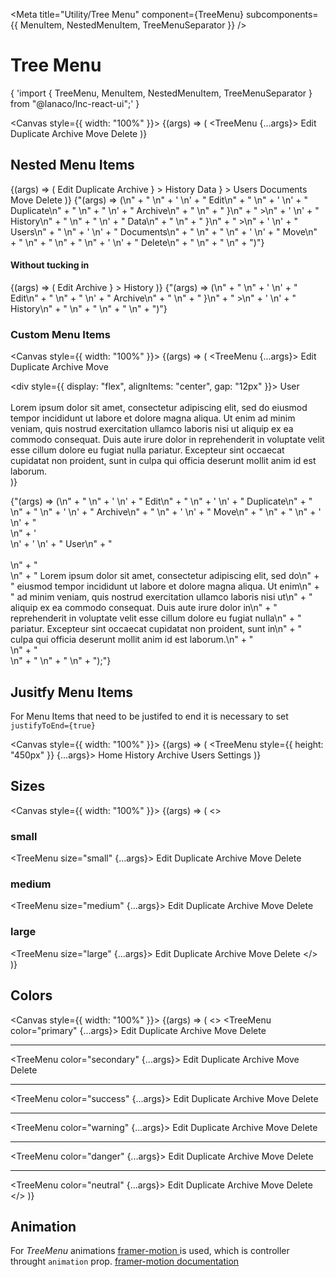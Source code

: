 
<Meta
  title="Utility/Tree Menu"
  component={TreeMenu}
  subcomponents={{ MenuItem, NestedMenuItem, TreeMenuSeparator }}
/>

# Tree Menu

<SyntaxHighlighter language="jsx" style={nord}>
  {
    'import { TreeMenu, MenuItem, NestedMenuItem, TreeMenuSeparator } from "@lanaco/lnc-react-ui";'
  }
</SyntaxHighlighter>

<Canvas style={{ width: "100%" }}>
  <Story name="Default" args={{}}>
    {(args) => (
      <TreeMenu {...args}>
        <MenuItem icon="pen" value="Edit">
          Edit
        </MenuItem>
        <MenuItem icon="clone" value="Dupl">
          Duplicate
        </MenuItem>
        <TreeMenuSeparator />
        <MenuItem icon="archive" value="Arch">
          Archive
        </MenuItem>
        <MenuItem icon="arrow-right" value="Move">
          Move
        </MenuItem>
        <TreeMenuSeparator />
        <MenuItem icon="trash" value="Del">
          Delete
        </MenuItem>
      </TreeMenu>
    )}
  </Story>
</Canvas>

<ArgsTable story="Default" />

## Nested Menu Items

<Story name="Nested Items" args={{}}>
  {(args) => (
    <TreeMenu {...args}>
      <MenuItem icon="pen" value="Edit">
        Edit
      </MenuItem>
      <MenuItem icon="clone" value="Dupl">
        Duplicate
      </MenuItem>
      <NestedMenuItem
        item={
          <MenuItem icon="archive" value="Arch">
            Archive
          </MenuItem>
        }
      >
        <MenuItem icon="clock" value="Hist">
          History
        </MenuItem>
        <NestedMenuItem
          item={
            <MenuItem icon="pen" value="Data">
              Data
            </MenuItem>
          }
        >
          <MenuItem icon="users" value="Users">
            Users
          </MenuItem>
          <MenuItem icon="file" value="Docs">
            Documents
          </MenuItem>
        </NestedMenuItem>
        <MenuItem icon="arrow-right" value="Move">
          Move
        </MenuItem>
      </NestedMenuItem>
      <TreeMenuSeparator />
      <MenuItem icon="trash" value="Del">
        Delete
      </MenuItem>
    </TreeMenu>
  )}
</Story>

<SyntaxHighlighter language="jsx" style={nord}>
  {"(args) => (\n" +
    " <TreeMenu {...args}>\n" +
    '   <MenuItem icon="pen" value="Edit">\n' +
    "     Edit\n" +
    "   </MenuItem>\n" +
    '   <MenuItem icon="clone" value="Dupl">\n' +
    "     Duplicate\n" +
    "   </MenuItem>\n" +
    "   <NestedMenuItem\n" +
    "     item={\n" +
    '       <MenuItem icon="archive" value="Arch">\n' +
    "         Archive\n" +
    "       </MenuItem>\n" +
    "      }\n" +
    "   >\n" +
    '     <MenuItem icon="clock" value="Hist">\n' +
    "       History\n" +
    "     </MenuItem>\n" +
    "     <NestedMenuItem\n" +
    "       item={\n" +
    '         <MenuItem icon="pen" value="Data">\n' +
    "           Data\n" +
    "         </MenuItem>\n" +
    "         }\n" +
    "     >\n" +
    '       <MenuItem icon="users" value="Users">\n' +
    "         Users\n" +
    "       </MenuItem>\n" +
    '       <MenuItem icon="file" value="Docs">\n' +
    "         Documents\n" +
    "       </MenuItem>\n" +
    "     </NestedMenuItem>\n" +
    '     <MenuItem icon="arrow-right" value="Move">\n' +
    "       Move\n" +
    "     </MenuItem>\n" +
    "   </NestedMenuItem>\n" +
    "   <TreeMenuSeparator />\n" +
    '   <MenuItem icon="trash" value="Del">\n' +
    "     Delete\n" +
    "   </MenuItem>\n" +
    " </TreeMenu>\n" +
    ")"}
</SyntaxHighlighter>

#### Without tucking in

<Story name="Without Tucking In" args={{}}>
  {(args) => (
    <TreeMenu {...args}>
      <MenuItem icon="pen" value="Edit">
        Edit
      </MenuItem>
      <NestedMenuItem
        tuckIn={false}
        item={
          <MenuItem icon="archive" value="Arch">
            Archive
          </MenuItem>
        }
      >
        <MenuItem icon="clock" value="Hist">
          History
        </MenuItem>
      </NestedMenuItem>
    </TreeMenu>
  )}
</Story>

<SyntaxHighlighter language="jsx" style={nord}>
  {"(args) => (\n" +
    " <TreeMenu {...args}>\n" +
    '   <MenuItem icon="pen" value="Edit">\n' +
    "     Edit\n" +
    "   </MenuItem>\n" +
    "   <NestedMenuItem\n" +
    "     tuckIn={false}\n" +
    "     item={\n" +
    '       <MenuItem icon="archive" value="Arch">\n' +
    "          Archive\n" +
    "       </MenuItem>\n" +
    "       }\n" +
    "   >\n" +
    '     <MenuItem icon="clock" value="Hist">\n' +
    "       History\n" +
    "     </MenuItem>\n" +
    "   </NestedMenuItem>\n" +
    " </TreeMenu>\n" +
    ")"}
</SyntaxHighlighter>

### Custom Menu Items

<Canvas style={{ width: "100%" }}>
  <Story name="Custom Items" args={{}}>
    {(args) => (
      <TreeMenu {...args}>
        <MenuItem icon="pen" value="Edit">
          Edit
        </MenuItem>
        <MenuItem icon="clone" value="Dupl">
          Duplicate
        </MenuItem>
        <TreeMenuSeparator />
        <MenuItem icon="archive" value="Arch">
          Archive
        </MenuItem>
        <MenuItem icon="arrow-right" value="Move">
          Move
        </MenuItem>
        <TreeMenuSeparator />
        <MenuItem value="Avat">
          <div>
            <div style={{ display: "flex", alignItems: "center", gap: "12px" }}>
              <Avatar image={logo} sizeInUnits="1.5rem" />
              User
            </div>
            <br />
            <div>
              Lorem ipsum dolor sit amet, consectetur adipiscing elit, sed do
              eiusmod tempor incididunt ut labore et dolore magna aliqua. Ut
              enim ad minim veniam, quis nostrud exercitation ullamco laboris
              nisi ut aliquip ex ea commodo consequat. Duis aute irure dolor in
              reprehenderit in voluptate velit esse cillum dolore eu fugiat
              nulla pariatur. Excepteur sint occaecat cupidatat non proident,
              sunt in culpa qui officia deserunt mollit anim id est laborum.
            </div>
          </div>
        </MenuItem>
      </TreeMenu>
    )}
  </Story>
</Canvas>

<SyntaxHighlighter language="jsx" style={nord}>
  {"(args) => (\n" +
    " <TreeMenu {...args}>\n" +
    '   <MenuItem icon="pen" value="Edit">\n' +
    "     Edit\n" +
    "   </MenuItem>\n" +
    '   <MenuItem icon="clone" value="Dupl">\n' +
    "     Duplicate\n" +
    "   </MenuItem>\n" +
    "   <TreeMenuSeparator />\n" +
    '   <MenuItem icon="archive" value="Arch">\n' +
    "     Archive\n" +
    "   </MenuItem>\n" +
    '   <MenuItem icon="arrow-right" value="Move">\n' +
    "     Move\n" +
    "   </MenuItem>\n" +
    "   <TreeMenuSeparator />\n" +
    '   <MenuItem value="Avat">\n' +
    "     <div>\n" +
    '       <div style={{ display: "flex", alignItems: "center", gap: "12px" }}>\n' +
    '         <Avatar image={logo} sizeInUnits="1.5rem" />\n' +
    "           User\n" +
    "       </div><br />\n" +
    "       <div>\n" +
    "         Lorem ipsum dolor sit amet, consectetur adipiscing elit, sed do\n" +
    "         eiusmod tempor incididunt ut labore et dolore magna aliqua. Ut enim\n" +
    "         ad minim veniam, quis nostrud exercitation ullamco laboris nisi ut\n" +
    "         aliquip ex ea commodo consequat. Duis aute irure dolor in\n" +
    "         reprehenderit in voluptate velit esse cillum dolore eu fugiat nulla\n" +
    "         pariatur. Excepteur sint occaecat cupidatat non proident, sunt in\n" +
    "         culpa qui officia deserunt mollit anim id est laborum.\n" +
    "       </div>\n" +
    "     </div>\n" +
    "   </MenuItem>\n" +
    " </TreeMenu>\n" +
    ");"}
</SyntaxHighlighter>

## Jusitfy Menu Items

For Menu Items that need to be justifed to end it is necessary to set `justifyToEnd={true}`

<Canvas style={{ width: "100%" }}>
  <Story name="Justify Menu Items" args={{}}>
    {(args) => (
      <TreeMenu style={{ height: "450px" }} {...args}>
        <MenuItem icon="home" value="Home">
          Home
        </MenuItem>
        <MenuItem icon="clock" value="Hist">
          History
        </MenuItem>
        <MenuItem icon="archive" value="Arch">
          Archive
        </MenuItem>
        <MenuItem icon="users" value="Users" justifyToEnd={true}>
          Users
        </MenuItem>
        <TreeMenuSeparator justifyToEnd={true} />
        <MenuItem icon="gears" value="Sett" justifyToEnd={true}>
          Settings
        </MenuItem>
      </TreeMenu>
    )}
  </Story>
</Canvas>

## Sizes

<Canvas style={{ width: "100%" }}>
  <Story name="Sizes" args={{}}>
    {(args) => (
      <>
        <h3>small</h3>
        <TreeMenu size="small" {...args}>
          <MenuItem value="Edit" icon="pen">
            Edit
          </MenuItem>
          <MenuItem value="Dupl" icon="clone">
            Duplicate
          </MenuItem>
          <MenuItem value="Arch" icon="archive">
            Archive
          </MenuItem>
          <MenuItem value="Move" icon="arrow-right">
            Move
          </MenuItem>
          <MenuItem value="Del" icon="trash">
            Delete
          </MenuItem>
        </TreeMenu>
        <br />
        <h3>medium</h3>
        <TreeMenu size="medium" {...args}>
          <MenuItem value="Edit" icon="pen">
            Edit
          </MenuItem>
          <MenuItem value="Dupl" icon="clone">
            Duplicate
          </MenuItem>
          <MenuItem value="Arch" icon="archive">
            Archive
          </MenuItem>
          <MenuItem value="Move" icon="arrow-right">
            Move
          </MenuItem>
          <MenuItem value="Del" icon="trash">
            Delete
          </MenuItem>
        </TreeMenu>
        <br />
        <h3>large</h3>
        <TreeMenu size="large" {...args}>
          <MenuItem value="Edit" icon="pen">
            Edit
          </MenuItem>
          <MenuItem value="Dupl" icon="clone">
            Duplicate
          </MenuItem>
          <MenuItem value="Arch" icon="archive">
            Archive
          </MenuItem>
          <MenuItem value="Move" icon="arrow-right">
            Move
          </MenuItem>
          <MenuItem value="Del" icon="trash">
            Delete
          </MenuItem>
        </TreeMenu>
      </>
    )}
  </Story>
</Canvas>

## Colors

<Canvas style={{ width: "100%" }}>
  <Story name="Colors" args={{}}>
    {(args) => (
      <>
        <TreeMenu color="primary" {...args}>
          <MenuItem value="Edit" icon="pen">
            Edit
          </MenuItem>
          <MenuItem value="Dupl" icon="clone">
            Duplicate
          </MenuItem>
          <MenuItem value="Arch" icon="archive">
            Archive
          </MenuItem>
          <MenuItem value="Move" icon="arrow-right">
            Move
          </MenuItem>
          <MenuItem value="Del" icon="trash">
            Delete
          </MenuItem>
        </TreeMenu>
        <br />
        <hr />
        <TreeMenu color="secondary" {...args}>
          <MenuItem value="Edit" icon="pen">
            Edit
          </MenuItem>
          <MenuItem value="Dupl" icon="clone">
            Duplicate
          </MenuItem>
          <MenuItem value="Arch" icon="archive">
            Archive
          </MenuItem>
          <MenuItem value="Move" icon="arrow-right">
            Move
          </MenuItem>
          <MenuItem value="Del" icon="trash">
            Delete
          </MenuItem>
        </TreeMenu>
        <br />
        <hr />
        <TreeMenu color="success" {...args}>
          <MenuItem value="Edit" icon="pen">
            Edit
          </MenuItem>
          <MenuItem value="Dupl" icon="clone">
            Duplicate
          </MenuItem>
          <MenuItem value="Arch" icon="archive">
            Archive
          </MenuItem>
          <MenuItem value="Move" icon="arrow-right">
            Move
          </MenuItem>
          <MenuItem value="Del" icon="trash">
            Delete
          </MenuItem>
        </TreeMenu>
        <br />
        <hr />
        <TreeMenu color="warning" {...args}>
          <MenuItem value="Edit" icon="pen">
            Edit
          </MenuItem>
          <MenuItem value="Dupl" icon="clone">
            Duplicate
          </MenuItem>
          <MenuItem value="Arch" icon="archive">
            Archive
          </MenuItem>
          <MenuItem value="Move" icon="arrow-right">
            Move
          </MenuItem>
          <MenuItem value="Del" icon="trash">
            Delete
          </MenuItem>
        </TreeMenu>
        <br />
        <hr />
        <TreeMenu color="danger" {...args}>
          <MenuItem value="Edit" icon="pen">
            Edit
          </MenuItem>
          <MenuItem value="Dupl" icon="clone">
            Duplicate
          </MenuItem>
          <MenuItem value="Arch" icon="archive">
            Archive
          </MenuItem>
          <MenuItem value="Move" icon="arrow-right">
            Move
          </MenuItem>
          <MenuItem value="Del" icon="trash">
            Delete
          </MenuItem>
        </TreeMenu>
        <br />
        <hr />
        <TreeMenu color="neutral" {...args}>
          <MenuItem value="Edit" icon="pen">
            Edit
          </MenuItem>
          <MenuItem value="Dupl" icon="clone">
            Duplicate
          </MenuItem>
          <MenuItem value="Arch" icon="archive">
            Archive
          </MenuItem>
          <MenuItem value="Move" icon="arrow-right">
            Move
          </MenuItem>
          <MenuItem value="Del" icon="trash">
            Delete
          </MenuItem>
        </TreeMenu>
      </>
    )}
  </Story>
</Canvas>

## Animation

For _TreeMenu_ animations <u> [framer-motion](https://www.npmjs.com/package/framer-motion) </u> is used, which is controller throught `animation` prop. <u>[framer-motion documentation](https://www.framer.com/docs/animation/)</u>
